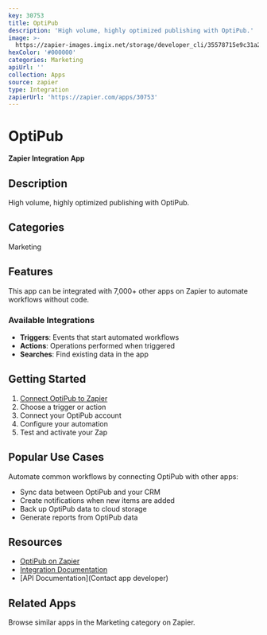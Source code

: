 ```yaml
---
key: 30753
title: OptiPub
description: 'High volume, highly optimized publishing with OptiPub.'
image: >-
  https://zapier-images.imgix.net/storage/developer_cli/35578715e9c31a2925fb6966945a4fc4.png?auto=format%2Ccompress&ixlib=python-3.0.0&q=50
hexColor: '#000000'
categories: Marketing
apiUrl: ''
collection: Apps
source: zapier
type: Integration
zapierUrl: 'https://zapier.com/apps/30753'
---
```

# OptiPub

**Zapier Integration App**

## Description

High volume, highly optimized publishing with OptiPub.

## Categories

Marketing

## Features

This app can be integrated with 7,000+ other apps on Zapier to automate workflows without code.

### Available Integrations

- **Triggers**: Events that start automated workflows
- **Actions**: Operations performed when triggered
- **Searches**: Find existing data in the app

## Getting Started

1. [Connect OptiPub to Zapier](https://zapier.com/apps/30753)
2. Choose a trigger or action
3. Connect your OptiPub account
4. Configure your automation
5. Test and activate your Zap

## Popular Use Cases

Automate common workflows by connecting OptiPub with other apps:

- Sync data between OptiPub and your CRM
- Create notifications when new items are added
- Back up OptiPub data to cloud storage
- Generate reports from OptiPub data

## Resources

- [OptiPub on Zapier](https://zapier.com/apps/30753)
- [Integration Documentation](https://zapier.com/apps/30753/integrations)
- [API Documentation](Contact app developer)

## Related Apps

Browse similar apps in the Marketing category on Zapier.
